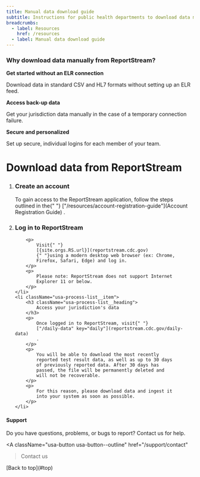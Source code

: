 ```yaml
---
title: Manual data download guide
subtitle: Instructions for public health departments to download data manually from the ReportStream application.
breadcrumbs:
  - label: Resources
    href: /resources
  - label: Manual data download guide
---
```


<div className="usa-alert usa-alert--info margin-bottom-6 measure-6">
    <div className="usa-alert__body">
        <h3 className="usa-alert__heading font-body-md margin-top-05">
            Why download data manually from ReportStream?
        </h3>
        <p className="margin-top-3">
            <strong>
                Get started without an ELR connection
            </strong>
        </p>
        <p>
            Download data in standard CSV and HL7 formats
            without setting up an ELR feed.
        </p>
        <p>
            <strong>Access back-up data</strong>
        </p>
        <p>
            Get your jurisdiction data manually in the case of a
            temporary connection failure.
        </p>
        <p>
            <strong>Secure and personalized </strong>
        </p>
        <p>
            Set up secure, individual logins for each member of
            your team.
        </p>
    </div>
</div>

# Download data from ReportStream

<ol className="usa-process-list">
    <li className="usa-process-list__item">
        <h3 className="usa-process-list__heading">
            Create an account
        </h3>
        <p className="margin-top-05">
            To gain access to the ReportStream application,
            follow the steps outlined in the{" "}
            ["/resources/account-registration-guide"](Account Registration Guide)
            .
        </p>
    </li>
    <li className="usa-process-list__item">
        <h3 className="usa-process-list__heading">
            Log in to ReportStream
        </h3>

        <p>
            Visit{" "}
            [{site.orgs.RS.url}](reportstream.cdc.gov)
            {" "}using a modern desktop web browser (ex: Chrome,
            Firefox, Safari, Edge) and log in.
        </p>
        <p>
            Please note: ReportStream does not support Internet
            Explorer 11 or below.
        </p>
    </li>
    <li className="usa-process-list__item">
        <h3 className="usa-process-list__heading">
            Access your jurisdiction's data
        </h3>
        <p>
            Once logged in to ReportStream, visit{" "}
            ["/daily-data" key="daily"](reportstream.cdc.gov/daily-data)
            .
        </p>
        <p>
            You will be able to download the most recently
            reported test result data, as well as up to 30 days
            of previously reported data. After 30 days has
            passed, the file will be permanently deleted and
            will not be recoverable.
        </p>
        <p>
            For this reason, please download data and ingest it
            into your system as soon as possible.
        </p>
    </li>
</ol>

#### Support

Do you have questions, problems, or bugs to report? Contact
us for help.

<A
    className="usa-button usa-button--outline"
    href="/support/contact"
>Contact us</A>
<p className="margin-top-8">
    [Back to top](#top)
</p>